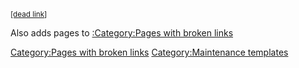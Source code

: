 <sup>[[wikipedia:Link rot|[dead link]]]</sup><includeonly>[[Category:Pages with broken links]]</includeonly><noinclude>

Also adds pages to [[:Category:Pages with broken links]]
[[Category:Maintenance templates]]</noinclude>